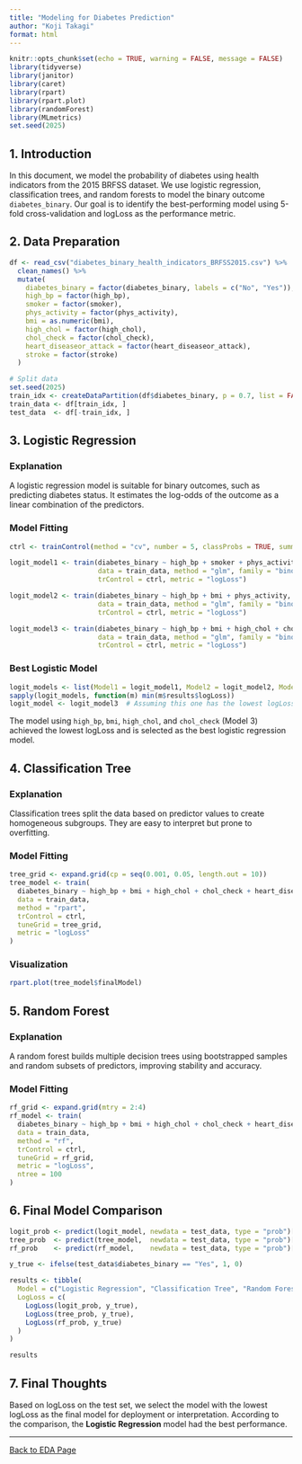 ```yaml
---
title: "Modeling for Diabetes Prediction"
author: "Koji Takagi"
format: html
---
```


```r
knitr::opts_chunk$set(echo = TRUE, warning = FALSE, message = FALSE)
library(tidyverse)
library(janitor)
library(caret)
library(rpart)
library(rpart.plot)
library(randomForest)
library(MLmetrics)
set.seed(2025)
```

## 1. Introduction

In this document, we model the probability of diabetes using health indicators from the 2015 BRFSS dataset. We use logistic regression, classification trees, and random forests to model the binary outcome `diabetes_binary`. Our goal is to identify the best-performing model using 5-fold cross-validation and logLoss as the performance metric.

## 2. Data Preparation

```r
df <- read_csv("diabetes_binary_health_indicators_BRFSS2015.csv") %>%
  clean_names() %>%
  mutate(
    diabetes_binary = factor(diabetes_binary, labels = c("No", "Yes")),
    high_bp = factor(high_bp),
    smoker = factor(smoker),
    phys_activity = factor(phys_activity),
    bmi = as.numeric(bmi),
    high_chol = factor(high_chol),
    chol_check = factor(chol_check),
    heart_diseaseor_attack = factor(heart_diseaseor_attack),
    stroke = factor(stroke)
  )

# Split data
set.seed(2025)
train_idx <- createDataPartition(df$diabetes_binary, p = 0.7, list = FALSE)
train_data <- df[train_idx, ]
test_data  <- df[-train_idx, ]
```

## 3. Logistic Regression

### Explanation
A logistic regression model is suitable for binary outcomes, such as predicting diabetes status. It estimates the log-odds of the outcome as a linear combination of the predictors.

### Model Fitting
```r
ctrl <- trainControl(method = "cv", number = 5, classProbs = TRUE, summaryFunction = mnLogLoss)

logit_model1 <- train(diabetes_binary ~ high_bp + smoker + phys_activity,
                      data = train_data, method = "glm", family = "binomial",
                      trControl = ctrl, metric = "logLoss")

logit_model2 <- train(diabetes_binary ~ high_bp + bmi + phys_activity,
                      data = train_data, method = "glm", family = "binomial",
                      trControl = ctrl, metric = "logLoss")

logit_model3 <- train(diabetes_binary ~ high_bp + bmi + high_chol + chol_check,
                      data = train_data, method = "glm", family = "binomial",
                      trControl = ctrl, metric = "logLoss")
```

### Best Logistic Model
```r
logit_models <- list(Model1 = logit_model1, Model2 = logit_model2, Model3 = logit_model3)
sapply(logit_models, function(m) min(m$results$logLoss))
logit_model <- logit_model3  # Assuming this one has the lowest logLoss
```

The model using `high_bp`, `bmi`, `high_chol`, and `chol_check` (Model 3) achieved the lowest logLoss and is selected as the best logistic regression model.

## 4. Classification Tree

### Explanation
Classification trees split the data based on predictor values to create homogeneous subgroups. They are easy to interpret but prone to overfitting.

### Model Fitting
```r
tree_grid <- expand.grid(cp = seq(0.001, 0.05, length.out = 10))
tree_model <- train(
  diabetes_binary ~ high_bp + bmi + high_chol + chol_check + heart_diseaseor_attack + stroke,
  data = train_data,
  method = "rpart",
  trControl = ctrl,
  tuneGrid = tree_grid,
  metric = "logLoss"
)
```

### Visualization
```r
rpart.plot(tree_model$finalModel)
```

## 5. Random Forest

### Explanation
A random forest builds multiple decision trees using bootstrapped samples and random subsets of predictors, improving stability and accuracy.

### Model Fitting
```r
rf_grid <- expand.grid(mtry = 2:4)
rf_model <- train(
  diabetes_binary ~ high_bp + bmi + high_chol + chol_check + heart_diseaseor_attack + stroke,
  data = train_data,
  method = "rf",
  trControl = ctrl,
  tuneGrid = rf_grid,
  metric = "logLoss",
  ntree = 100
)
```

## 6. Final Model Comparison
```r
logit_prob <- predict(logit_model, newdata = test_data, type = "prob")[, "Yes"]
tree_prob  <- predict(tree_model,  newdata = test_data, type = "prob")[, "Yes"]
rf_prob    <- predict(rf_model,    newdata = test_data, type = "prob")[, "Yes"]

y_true <- ifelse(test_data$diabetes_binary == "Yes", 1, 0)

results <- tibble(
  Model = c("Logistic Regression", "Classification Tree", "Random Forest"),
  LogLoss = c(
    LogLoss(logit_prob, y_true),
    LogLoss(tree_prob, y_true),
    LogLoss(rf_prob, y_true)
  )
)

results
```

## 7. Final Thoughts
Based on logLoss on the test set, we select the model with the lowest logLoss as the final model for deployment or interpretation. According to the comparison, the **Logistic Regression** model had the best performance.

---
[Back to EDA Page](EDA.html)

